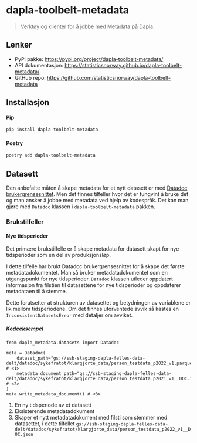 # dapla-toolbelt-metadata

> Verktøy og klienter for å jobbe med Metadata på Dapla.

## Lenker

- PyPI pakke: <https://pypi.org/project/dapla-toolbelt-metadata/>
- API dokumentasjon: <https://statisticsnorway.github.io/dapla-toolbelt-metadata/>
- GitHub repo: <https://github.com/statisticsnorway/dapla-toolbelt-metadata>

## Installasjon

#### Pip

```.bash
pip install dapla-toolbelt-metadata
```

#### Poetry

```.bash
poetry add dapla-toolbelt-metadata
```

## Datasett

Den anbefalte måten å skape metadata for et nytt datasett er med [Datadoc brukergrensesnittet](./datadoc.qmd). Men det finnes tilfeller hvor det er tungvint å bruke det og man ønsker å jobbe med metadata ved hjelp av kodespråk. Det kan man gjøre med `Datadoc` klassen i `dapla-toolbelt-metadata` pakken.

### Brukstilfeller

#### Nye tidsperioder

Det primære brukstilfelle er å skape metadata for datasett skapt for nye tidsperioder som en del av produksjonsløp.

I dette tilfelle har brukt Datadoc brukergrensesnittet for å skape det første metadatadokumentet. Man så bruker metadatadokumentet som en utgangspunkt for nye tidsperioder. `Datadoc` klassen utleder oppdatert informasjon fra filstien til datasettene for nye tidsperioder og oppdaterer metadataen til å stemme.

::: {.callout-note}
Dette forutsetter at strukturen av datasettet og betydningen av variablene er lik mellom tidsperiodene. Om det finnes uforventede avvik så kastes en `InconsistentDatasetsError` med detaljer om avviket.
:::

##### Kodeeksempel

```.python
from dapla_metadata.datasets import Datadoc

meta = Datadoc(
    dataset_path="gs://ssb-staging-dapla-felles-data-delt/datadoc/sykefratot/klargjorte_data/person_testdata_p2022_v1.parquet",             # <1>
    metadata_document_path="gs://ssb-staging-dapla-felles-data-delt/datadoc/sykefratot/klargjorte_data/person_testdata_p2021_v1__DOC.json", # <2>
)
meta.write_metadata_document() # <3>
```

1. En ny tidsperiode av et datasett
2. Eksisterende metadatadokument
3. Skaper et nytt metadatadokument med filsti som stemmer med datasettet, i dette tilfellet `gs://ssb-staging-dapla-felles-data-delt/datadoc/sykefratot/klargjorte_data/person_testdata_p2022_v1__DOC.json`
